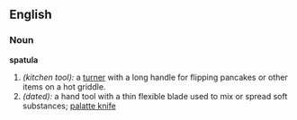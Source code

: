 ==English==

===Noun===
'''spatula'''  <!-- plural? -->
#''(kitchen tool):'' a [[turner]] with a long handle for flipping pancakes or other items on a hot griddle.
#''(dated):'' a hand tool with a thin flexible blade used to mix or spread soft substances; [[palatte knife]]